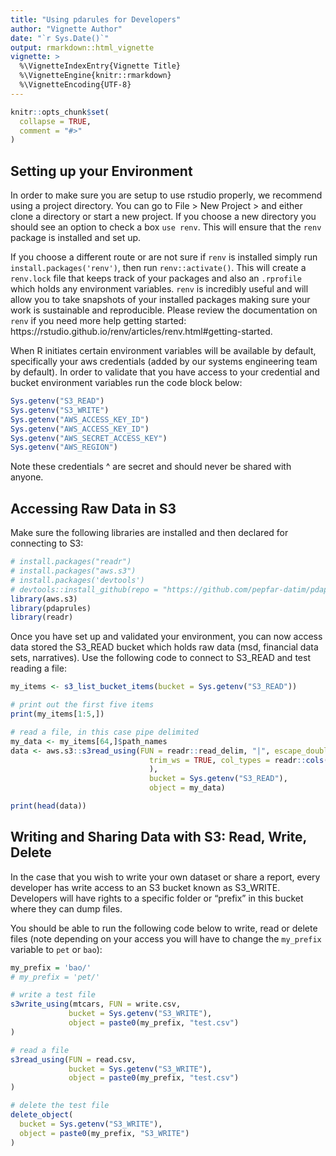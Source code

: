 ```yaml
---
title: "Using pdarules for Developers"
author: "Vignette Author"
date: "`r Sys.Date()`"
output: rmarkdown::html_vignette
vignette: >
  %\VignetteIndexEntry{Vignette Title}
  %\VignetteEngine{knitr::rmarkdown}
  %\VignetteEncoding{UTF-8}
---
```


```r
knitr::opts_chunk$set(
  collapse = TRUE,
  comment = "#>"
)
```

## Setting up your Environment

In order to make sure you are setup to use rstudio properly, we recommend using a project directory. You can go to File > New Project > and either clone a directory or start a new project. If you choose a new directory you should see an option to check a box `use renv`. This will ensure that the `renv` package is installed and set up.

If you choose a different route or are not sure if `renv` is installed simply run `install.packages('renv')`, then run `renv::activate()`. This will create a `renv.lock` file that keeps track of your packages and also an `.rprofile` which holds any environment variables. `renv` is incredibly useful and will allow you to take snapshots of your installed packages making sure your work is sustainable and reproducible. Please review the documentation on `renv` if you need more help getting started: https://rstudio.github.io/renv/articles/renv.html#getting-started.

When R initiates certain environment variables will be available by default, specifically your aws credentials (added by our systems engineering team by default). In order to validate that you have access to your credential and bucket environment variables run the code block below:

```r
Sys.getenv("S3_READ")
Sys.getenv("S3_WRITE")
Sys.getenv("AWS_ACCESS_KEY_ID")
Sys.getenv("AWS_ACCESS_KEY_ID")
Sys.getenv("AWS_SECRET_ACCESS_KEY")
Sys.getenv("AWS_REGION")
```

Note these credentials ^ are secret and should never be shared with anyone.

## Accessing Raw Data in S3

Make sure the following libraries are installed and then declared for connecting to S3: 

```r
# install.packages("readr")
# install.packages("aws.s3")
# install.packages('devtools')
# devtools::install_github(repo = "https://github.com/pepfar-datim/pdaprules.git", ref = "main")
library(aws.s3)
library(pdaprules)
library(readr)
```

Once you have set up and validated your environment, you can now access data stored the S3_READ bucket which holds raw data (msd, financial data sets, narratives). Use the following code to connect to S3_READ and test reading a file: 

```r

my_items <- s3_list_bucket_items(bucket = Sys.getenv("S3_READ"))

# print out the first five items
print(my_items[1:5,])

# read a file, in this case pipe delimited
my_data <- my_items[64,]$path_names
data <- aws.s3::s3read_using(FUN = readr::read_delim, "|", escape_double = FALSE,
                               trim_ws = TRUE, col_types = readr::cols(.default = readr::col_character()
                               ), 
                               bucket = Sys.getenv("S3_READ"),
                               object = my_data)

print(head(data))
```


## Writing and Sharing Data with S3: Read, Write, Delete

In the case that you wish to write your own dataset or share a report, every developer has write access to an S3 bucket known as S3_WRITE. Developers will have rights to a specific folder or "prefix" in this bucket where they can dump files.

You should be able to run the following code below to write, read or delete files (note depending on your access you will have to change the `my_prefix` variable to `pet` or `bao`):  


```r

my_prefix = 'bao/'
# my_prefix = 'pet/'

# write a test file
s3write_using(mtcars, FUN = write.csv,
             bucket = Sys.getenv("S3_WRITE"),
             object = paste0(my_prefix, "test.csv")
)

# read a file
s3read_using(FUN = read.csv,
             bucket = Sys.getenv("S3_WRITE"),
             object = paste0(my_prefix, "test.csv")
)

# delete the test file 
delete_object(
  bucket = Sys.getenv("S3_WRITE"),
  object = paste0(my_prefix, "S3_WRITE")
)

```
